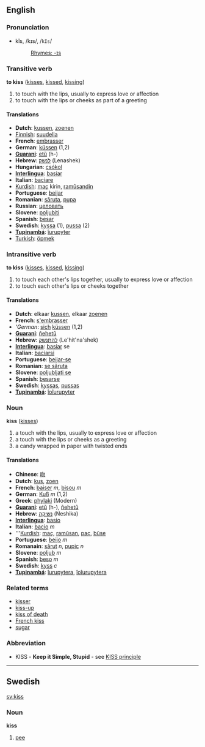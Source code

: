 ==English==
=== Pronunciation ===
*kĭs, /kɪs/, /<tt>kIs</tt>/
*:[[Rhymes:English:-ɪs|Rhymes: -ɪs]]

=== Transitive verb ===
'''to kiss''' ([[kisses]], [[kissed]], [[kissing]])

# to touch with the lips, usually to express love or affection
# to touch with the lips or cheeks as part of a greeting

==== Translations ====
*'''Dutch''': [[kussen]], [[zoenen]]
*[[Finnish]]: [[suudella]]
*'''French''': [[embrasser]]
*'''German''': [[küssen]] (1,2)
*'''[[Guarani]]''': [[etũ]] (h-)
*'''Hebrew''': [[לנשק]] (Lenashek)
*'''Hungarian''': [[csókol]] 
*'''[[Interlingua]]''': [[basiar]]
*'''Italian''': [[baciare]]
*[[Kurdish]]: [[maç]] kirin, [[ramûsandin]]
*'''Portuguese''': [[beijar]]
*'''Romanian''': [[săruta]], [[pupa]] 
*'''Russian''': [[целовать]]
*'''Slovene''': [[poljubiti]]
*'''Spanish''': [[besar]]
*'''Swedish''': [[kyssa]] (1), [[pussa]] (2)
*'''[[Tupinambá]]''': [[îurupyter]]
*[[Turkish]]: [[öpmek]]

=== Intransitive verb ===
'''to kiss''' ([[kisses]], [[kissed]], [[kissing]])

# to touch each other's lips together, usually to express love or affection
# to touch each other's lips or cheeks together

==== Translations ====
*'''Dutch''': elkaar [[kussen]], elkaar [[zoenen]]
*'''French''': [[s'embrasser]]
*'''German'': [[sich]] [[küssen]] (1,2)
*'''[[Guarani]]''': [[ñehetũ]]
*'''Hebrew''': [[להתנשק]] (Le'hit'na'shek)
*'''[[Interlingua]]''': [[basiar]] se
*'''Italian''': [[baciarsi]]
*'''Portuguese''': [[beijar-se]]
*'''Romanian''': [[se săruta]]
*'''Slovene''': [[poljubljati se]]
*'''Spanish''': [[besarse]]
*'''Swedish''': [[kyssas]], [[pussas]]
*'''[[Tupinambá]]''': [[îoîurupyter]]

=== Noun ===
'''kiss''' ([[kisses]])

# a touch with the lips, usually to express love or affection
# a touch with the lips or cheeks as a greeting
# a candy wrapped in paper with twisted ends

==== Translations ====
*'''Chinese''': [[吻]]
*'''Dutch''': [[kus]], [[zoen]]
*'''French''': [[baiser]] ''m'', [[bisou]] ''m''
*'''German''': [[Kuß]] ''m'' (1,2)
*'''Greek''': [[phylaki]] (Modern)
*'''[[Guarani]]''': [[etũ]] (h-), [[ñehetũ]]
*'''Hebrew''': [[נשיקה]] (Neshika)
*'''[[Interlingua]]''': [[basio]]
*'''Italian''': [[bacio]] ''m''
*'''[[Kurdish]]: [[maç]], [[ramûsan]], [[paç]], [[bûse]]
*'''Portuguese''': [[beijo]] ''m''
*'''Romanain''': [[sărut]] ''n'', [[pupic]] ''n''
*'''Slovene''': [[poljub]] ''m''
*'''Spanish''': [[beso]] ''m''
*'''Swedish''': [[kyss]] ''c''
*'''[[Tupinambá]]''': [[îurupytera]], [[îoîurupytera]]

===Related terms===
*[[kisser]]
*[[kiss-up]]
*[[kiss of death]]
*[[French kiss]]
*[[sugar]]

===Abbreviation===
*KISS - '''Keep it Simple, Stupid''' - see [[KISS principle]]
----

==Swedish==
[[sv:kiss]]
===Noun===
'''kiss'''

#[[pee]]